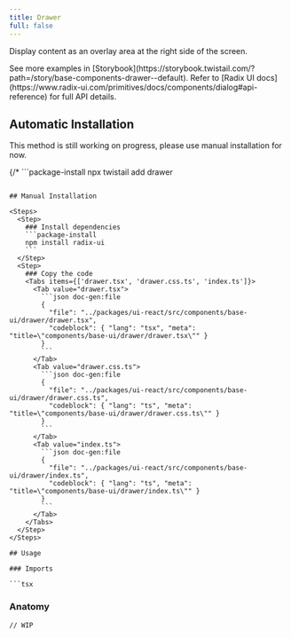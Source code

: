 ```yaml
---
title: Drawer
full: false
---
```


Display content as an overlay area at the right side of the screen.

<Callout type='info'>
  See more examples in [Storybook](https://storybook.twistail.com/?path=/story/base-components-drawer--default).
  Refer to [Radix UI docs](https://www.radix-ui.com/primitives/docs/components/dialog#api-reference) for full API details.
</Callout>

## Automatic Installation

<Callout type='warn'>
  This method is still working on progress, please use manual installation for now.
</Callout>

{/* ```package-install
npx twistail add drawer
``` */}

## Manual Installation

<Steps>
  <Step>
    ### Install dependencies
    ```package-install
    npm install radix-ui
    ```
  </Step>
  <Step>
    ### Copy the code
    <Tabs items={['drawer.tsx', 'drawer.css.ts', 'index.ts']}>
      <Tab value="drawer.tsx">
        ```json doc-gen:file
        {
          "file": "../packages/ui-react/src/components/base-ui/drawer/drawer.tsx",
          "codeblock": { "lang": "tsx", "meta": "title=\"components/base-ui/drawer/drawer.tsx\"" }
        }
        ```
      </Tab>
      <Tab value="drawer.css.ts">
        ```json doc-gen:file
        {
          "file": "../packages/ui-react/src/components/base-ui/drawer/drawer.css.ts",
          "codeblock": { "lang": "ts", "meta": "title=\"components/base-ui/drawer/drawer.css.ts\"" }
        }
        ```
      </Tab>
      <Tab value="index.ts">
        ```json doc-gen:file
        {
          "file": "../packages/ui-react/src/components/base-ui/drawer/index.ts",
          "codeblock": { "lang": "ts", "meta": "title=\"components/base-ui/drawer/index.ts\"" }
        }
        ```
      </Tab>
    </Tabs>
  </Step>
</Steps>

## Usage

### Imports

```tsx
```

### Anatomy

```tsx
// WIP
```
